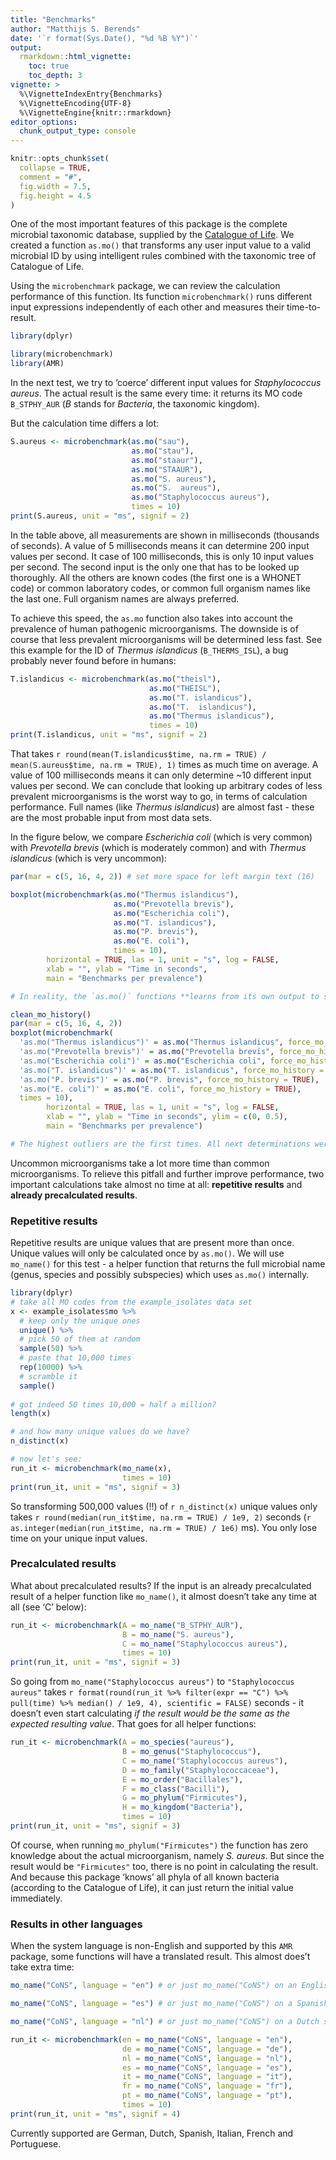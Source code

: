 ```yaml
---
title: "Benchmarks"
author: "Matthijs S. Berends"
date: '`r format(Sys.Date(), "%d %B %Y")`'
output: 
  rmarkdown::html_vignette:
    toc: true
    toc_depth: 3
vignette: >
  %\VignetteIndexEntry{Benchmarks}
  %\VignetteEncoding{UTF-8}
  %\VignetteEngine{knitr::rmarkdown}
editor_options: 
  chunk_output_type: console
---
```


```r
knitr::opts_chunk$set(
  collapse = TRUE,
  comment = "#",
  fig.width = 7.5,
  fig.height = 4.5
)
```

One of the most important features of this package is the complete microbial taxonomic database, supplied by the [Catalogue of Life](http://catalogueoflife.org). We created a function `as.mo()` that transforms any user input value to a valid microbial ID by using intelligent rules combined with the taxonomic tree of Catalogue of Life.

Using the `microbenchmark` package, we can review the calculation performance of this function. Its function `microbenchmark()` runs different input expressions independently of each other and measures their time-to-result.

```r
library(dplyr)
```

```r
library(microbenchmark)
library(AMR)
```

In the next test, we try to 'coerce' different input values for *Staphylococcus aureus*. The actual result is the same every time: it returns its MO code `B_STPHY_AUR` (*B* stands for *Bacteria*, the taxonomic kingdom). 

But the calculation time differs a lot:

```r
S.aureus <- microbenchmark(as.mo("sau"),
                           as.mo("stau"),
                           as.mo("staaur"),
                           as.mo("STAAUR"),
                           as.mo("S. aureus"),
                           as.mo("S.  aureus"),
                           as.mo("Staphylococcus aureus"),
                           times = 10)
print(S.aureus, unit = "ms", signif = 2)
```

In the table above, all measurements are shown in milliseconds (thousands of seconds). A value of 5 milliseconds means it can determine 200 input values per second. It case of 100 milliseconds, this is only 10 input values per second. The second input is the only one that has to be looked up thoroughly. All the others are known codes (the first one is a WHONET code) or common laboratory codes, or common full organism names like the last one. Full organism names are always preferred.

To achieve this speed, the `as.mo` function also takes into account the prevalence of human pathogenic microorganisms. The downside is of course that less prevalent microorganisms will be determined less fast. See this example for the ID of *Thermus islandicus* (`B_THERMS_ISL`), a bug probably never found before in humans:

```r
T.islandicus <- microbenchmark(as.mo("theisl"),
                               as.mo("THEISL"),
                               as.mo("T. islandicus"),
                               as.mo("T.  islandicus"),
                               as.mo("Thermus islandicus"),
                               times = 10)
print(T.islandicus, unit = "ms", signif = 2)
```

That takes `r round(mean(T.islandicus$time, na.rm = TRUE) / mean(S.aureus$time, na.rm = TRUE), 1)` times as much time on average. A value of 100 milliseconds means it can only determine ~10 different input values per second. We can conclude that looking up arbitrary codes of less prevalent microorganisms is the worst way to go, in terms of calculation performance. Full names (like *Thermus islandicus*) are almost fast - these are the most probable input from most data sets.

In the figure below, we compare *Escherichia coli* (which is very common) with *Prevotella brevis* (which is moderately common) and with *Thermus islandicus* (which is very uncommon):

```r
par(mar = c(5, 16, 4, 2)) # set more space for left margin text (16)

boxplot(microbenchmark(as.mo("Thermus islandicus"),
                       as.mo("Prevotella brevis"),
                       as.mo("Escherichia coli"),
                       as.mo("T. islandicus"),
                       as.mo("P. brevis"),
                       as.mo("E. coli"),
                       times = 10),
        horizontal = TRUE, las = 1, unit = "s", log = FALSE,
        xlab = "", ylab = "Time in seconds",
        main = "Benchmarks per prevalence")
```


```r
# In reality, the `as.mo()` functions **learns from its own output to speed up determinations for next times**. In above figure, this effect was disabled to show the difference with the boxplot below - when you would use `as.mo()` yourself:

clean_mo_history()
par(mar = c(5, 16, 4, 2))
boxplot(microbenchmark(
  'as.mo("Thermus islandicus")' = as.mo("Thermus islandicus", force_mo_history = TRUE),
  'as.mo("Prevotella brevis")' = as.mo("Prevotella brevis", force_mo_history = TRUE),
  'as.mo("Escherichia coli")' = as.mo("Escherichia coli", force_mo_history = TRUE),
  'as.mo("T. islandicus")' = as.mo("T. islandicus", force_mo_history = TRUE),
  'as.mo("P. brevis")' = as.mo("P. brevis", force_mo_history = TRUE),
  'as.mo("E. coli")' = as.mo("E. coli", force_mo_history = TRUE),
  times = 10),
        horizontal = TRUE, las = 1, unit = "s", log = FALSE,
        xlab = "", ylab = "Time in seconds", ylim = c(0, 0.5),
        main = "Benchmarks per prevalence")

# The highest outliers are the first times. All next determinations were done in only thousands of seconds. For now, learning only works per session. If R is closed or terminated, the algorithms reset. This will probably be resolved in a next version.
```

Uncommon microorganisms take a lot more time than common microorganisms. To relieve this pitfall and further improve performance, two important calculations take almost no time at all: **repetitive results** and **already precalculated results**.

### Repetitive results

Repetitive results are unique values that are present more than once. Unique values will only be calculated once by `as.mo()`. We will use `mo_name()` for this test - a helper function that returns the full microbial name (genus, species and possibly subspecies) which uses `as.mo()` internally.

```r
library(dplyr)
# take all MO codes from the example_isolates data set
x <- example_isolates$mo %>%
  # keep only the unique ones
  unique() %>%
  # pick 50 of them at random
  sample(50) %>%
  # paste that 10,000 times
  rep(10000) %>%
  # scramble it
  sample()
  
# got indeed 50 times 10,000 = half a million?
length(x)

# and how many unique values do we have?
n_distinct(x)

# now let's see:
run_it <- microbenchmark(mo_name(x),
                         times = 10)
print(run_it, unit = "ms", signif = 3)
```

So transforming 500,000 values (!!) of `r n_distinct(x)` unique values only takes `r round(median(run_it$time, na.rm = TRUE) / 1e9, 2)` seconds (`r as.integer(median(run_it$time, na.rm = TRUE) / 1e6)` ms). You only lose time on your unique input values.

### Precalculated results

What about precalculated results? If the input is an already precalculated result of a helper function like `mo_name()`, it almost doesn't take any time at all (see 'C' below):

```r
run_it <- microbenchmark(A = mo_name("B_STPHY_AUR"),
                         B = mo_name("S. aureus"),
                         C = mo_name("Staphylococcus aureus"),
                         times = 10)
print(run_it, unit = "ms", signif = 3)
```

So going from `mo_name("Staphylococcus aureus")` to `"Staphylococcus aureus"` takes `r format(round(run_it %>% filter(expr == "C") %>% pull(time) %>% median() / 1e9, 4), scientific = FALSE)` seconds - it doesn't even start calculating *if the result would be the same as the expected resulting value*. That goes for all helper functions:

```r
run_it <- microbenchmark(A = mo_species("aureus"),
                         B = mo_genus("Staphylococcus"),
                         C = mo_name("Staphylococcus aureus"),
                         D = mo_family("Staphylococcaceae"),
                         E = mo_order("Bacillales"),
                         F = mo_class("Bacilli"),
                         G = mo_phylum("Firmicutes"),
                         H = mo_kingdom("Bacteria"),
                         times = 10)
print(run_it, unit = "ms", signif = 3)
```

Of course, when running `mo_phylum("Firmicutes")` the function has zero knowledge about the actual microorganism, namely *S. aureus*. But since the result would be `"Firmicutes"` too, there is no point in calculating the result. And because this package 'knows' all phyla of all known bacteria (according to the Catalogue of Life), it can just return the initial value immediately.

### Results in other languages

When the system language is non-English and supported by this `AMR` package, some functions will have a translated result. This almost does't take extra time:

```r
mo_name("CoNS", language = "en") # or just mo_name("CoNS") on an English system

mo_name("CoNS", language = "es") # or just mo_name("CoNS") on a Spanish system

mo_name("CoNS", language = "nl") # or just mo_name("CoNS") on a Dutch system

run_it <- microbenchmark(en = mo_name("CoNS", language = "en"),
                         de = mo_name("CoNS", language = "de"),
                         nl = mo_name("CoNS", language = "nl"),
                         es = mo_name("CoNS", language = "es"),
                         it = mo_name("CoNS", language = "it"),
                         fr = mo_name("CoNS", language = "fr"),
                         pt = mo_name("CoNS", language = "pt"),
                         times = 10)
print(run_it, unit = "ms", signif = 4)
```

Currently supported are German, Dutch, Spanish, Italian, French and Portuguese.
